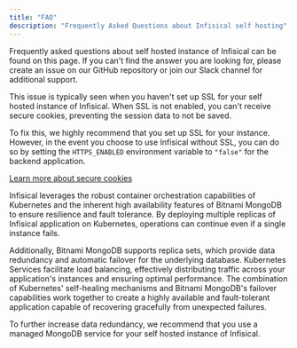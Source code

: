 ```yaml
---
title: "FAQ"
description: "Frequently Asked Questions about Infisical self hosting"
---
```


Frequently asked questions about self hosted instance of Infisical can be found on this page. 
If you can't find the answer you are looking for, please create an issue on our GitHub repository or join our Slack channel for additional support.

<Accordion title="When I refresh any page, it logs me out" defaultOpen="true">
This issue is typically seen when you haven't set up SSL for your self hosted instance of Infisical. When SSL is not enabled, you can't receive secure cookies, preventing the session data to not be saved.

To fix this, we highly recommend that you set up SSL for your instance. 
However, in the event you choose to use Infisical without SSL, you can do so by setting the `HTTPS_ENABLED` environment variable to `"false"` for the backend application.

[Learn more about secure cookies](https://really-simple-ssl.com/definition/what-are-secure-cookies/)
</Accordion>

<Accordion title="Is self hosted Infisical HA?">
 Infisical leverages the robust container orchestration capabilities of Kubernetes and the inherent high availability features of Bitnami MongoDB to ensure resilience and fault tolerance. 
 By deploying multiple replicas of Infisical application on Kubernetes, operations can continue even if a single instance fails. 

 Additionally, Bitnami MongoDB supports replica sets, which provide data redundancy and automatic failover for the underlying database. 
 Kubernetes Services facilitate load balancing, effectively distributing traffic across your application's instances and ensuring optimal performance. 
 The combination of Kubernetes' self-healing mechanisms and Bitnami MongoDB's failover capabilities work together to create a highly available and fault-tolerant application capable of recovering gracefully from unexpected failures.

 To further increase data redundancy, we recommend that you use a managed MongoDB service for your self hosted instance of Infisical.
</Accordion>

